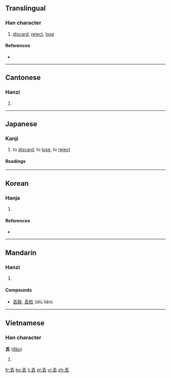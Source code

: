{{also|丢}}<!-- may be replaced by zh-forms -->
==Translingual==

===Han character===
{{Han char|rn=1|rad=一|as=05|sn=6|four=1073<sub>1</sub>|canj=一土戈 (MGI), XX一土戈 (XXMGI)|ids=⿱[[一]][[去]]}}

# [[discard]], [[reject]], [[lose]]

====References====
* {{Han ref|kx=0078.060|dkj=00041|dj=0157.020|hdz=10385.050|uh=4E1F|ud=19999|bh=A5E1|bd=42465}}

----

==Cantonese==

===Hanzi===
{{yue-hanzi|jyut=|y=diu1, diu6|sim=丢}}

# {{defn|lang=yue|sort=一05}}

----

==Japanese==

===Kanji===
{{ja-kanji|grade=uc|rs=一05}}

# to [[discard]], to [[lose]], to [[reject]]

====Readings====
{{ja-readings
|on=[[ちゅ]] (chu), [[ちゅう]] (chū)
|kun=[[さる]] (丟, saru), [[なげうつ]] (丟つ, nageutsu)
}}

----

==Korean==

===Hanja===
{{ko-hanja|hangeul=주|rv=ju|mr=chu|eumhun=아주 갈|ehrv=aju gal|ehmr=aju kal|ehy=}}

# {{defn|lang=ko|sort=一05}}

====References====
* {{Hanja ref|nav=14742}}

----

==Mandarin==

===Hanzi===
{{cmn-hanzi|sim=丢|pin=[[diū]] ([[diu1]])|wg=tiu<sup>1</sup>}}

# {{defn|lang=cmn|sort=一05}}

====Compounds====
* [[丟臉]], [[丢脸]] (diū liǎn)

----

==Vietnamese==

===Han character===
'''丟''' ([[đâu]]{{rfv-sense}})

# {{defn|lang=vi}}

[[fr:丟]]
[[ko:丟]]
[[li:丟]]
[[pl:丟]]
[[vi:丟]]
[[zh:丟]]